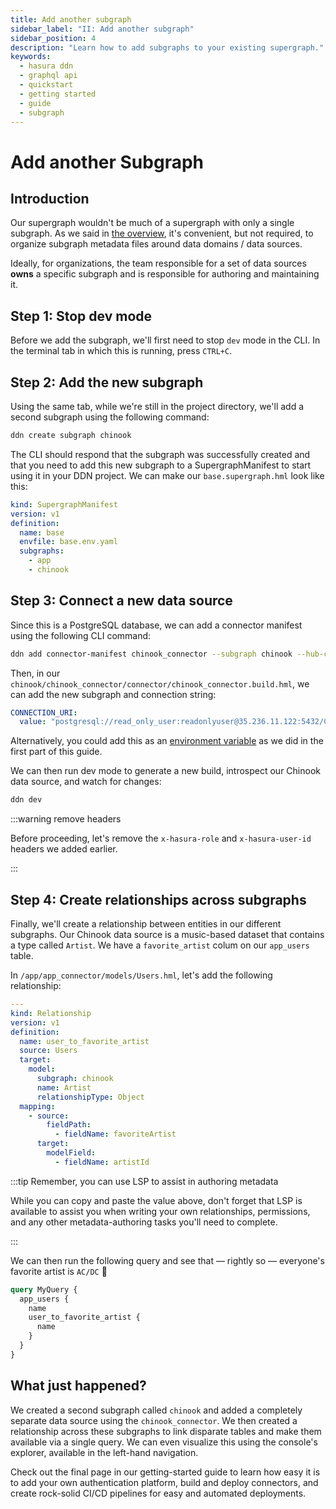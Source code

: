 ```yaml
---
title: Add another subgraph
sidebar_label: "II: Add another subgraph"
sidebar_position: 4
description: "Learn how to add subgraphs to your existing supergraph."
keywords:
  - hasura ddn
  - graphql api
  - quickstart
  - getting started
  - guide
  - subgraph
---
```



# Add another Subgraph

## Introduction

Our supergraph wouldn't be much of a supergraph with only a single subgraph. As we said in
[the overview](/getting-started/overview), it's convenient, but not required, to organize subgraph metadata files around
data domains / data sources.

Ideally, for organizations, the team responsible for a set of data sources **owns** a specific subgraph and is
responsible for authoring and maintaining it.

## Step 1: Stop dev mode

Before we add the subgraph, we'll first need to stop `dev` mode in the CLI. In the terminal tab in which this is
running, press `CTRL+C`.

## Step 2: Add the new subgraph

Using the same tab, while we're still in the project directory, we'll add a second subgraph using the following command:

```bash
ddn create subgraph chinook
```

The CLI should respond that the subgraph was successfully created and that you need to add this new subgraph to a
SupergraphManifest to start using it in your DDN project. We can make our `base.supergraph.hml` look like this:

```yaml
kind: SupergraphManifest
version: v1
definition:
  name: base
  envfile: base.env.yaml
  subgraphs:
    - app
    - chinook
```

## Step 3: Connect a new data source

Since this is a PostgreSQL database, we can add a connector manifest using the following CLI command:

```bash
ddn add connector-manifest chinook_connector --subgraph chinook --hub-connector hasura/postgres --type cloud
```

Then, in our `chinook/chinook_connector/connector/chinook_connector.build.hml`, we can add the new subgraph and
connection string:

```yaml
CONNECTION_URI:
  value: "postgresql://read_only_user:readonlyuser@35.236.11.122:5432/Chinook"
```

Alternatively, you could add this as an [environment variable](/project-configuration/config.mdx#envyaml) as we did in the first part of
this guide.

We can then run dev mode to generate a new build, introspect our Chinook data source, and watch for changes:

```bash
ddn dev
```

:::warning remove headers

Before proceeding, let's remove the `x-hasura-role` and `x-hasura-user-id` headers we added earlier.

:::

## Step 4: Create relationships across subgraphs

Finally, we'll create a relationship between entities in our different subgraphs. Our Chinook data source is a
music-based dataset that contains a type called `Artist`. We have a `favorite_artist` colum on our `app_users` table.

In `/app/app_connector/models/Users.hml`, let's add the following relationship:

```yaml
---
kind: Relationship
version: v1
definition:
  name: user_to_favorite_artist
  source: Users
  target:
    model:
      subgraph: chinook
      name: Artist
      relationshipType: Object
  mapping:
    - source:
        fieldPath:
          - fieldName: favoriteArtist
      target:
        modelField:
          - fieldName: artistId
```

:::tip Remember, you can use LSP to assist in authoring metadata

While you can copy and paste the value above, don't forget that LSP is available to assist you when writing your own
relationships, permissions, and any other metadata-authoring tasks you'll need to complete.

:::

We can then run the following query and see that — rightly so — everyone's favorite artist is `AC/DC` 🤘

```graphql
query MyQuery {
  app_users {
    name
    user_to_favorite_artist {
      name
    }
  }
}
```

<Thumbnail src="/img/get-started/0.0.1_console_ac-dc.png" alt="AC/DC rock-n-roll" width="1000px" />

## What just happened?

We created a second subgraph called `chinook` and added a completely separate data source using the `chinook_connector`.
We then created a relationship across these subgraphs to link disparate tables and make them available via a single
query. We can even visualize this using the console's explorer, available in the left-hand navigation.

<Thumbnail src="/img/get-started/0.0.1_console_explorer.png" alt="Explorer for supergraph" width="1000px" />

Check out the final page in our getting-started guide to learn how easy it is to add your own authentication platform,
build and deploy connectors, and create rock-solid CI/CD pipelines for easy and automated deployments.
